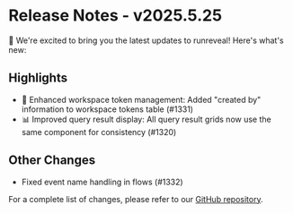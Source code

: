 # Release Notes - v2025.5.25

🎉 We're excited to bring you the latest updates to runreveal! Here's what's new:

## Highlights

- 🔐 Enhanced workspace token management: Added "created by" information to workspace tokens table (#1331)
- 📊 Improved query result display: All query result grids now use the same component for consistency (#1320)

## Other Changes

- Fixed event name handling in flows (#1332)

For a complete list of changes, please refer to our [GitHub repository](https://github.com/runreveal/runreveal).
